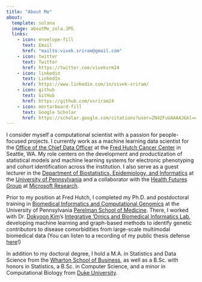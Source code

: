 ```yaml
---
title: "About Me"
about:
  template: solana
  image: aboutMe_zola.JPG
  links:
    - icon: envelope-fill
      text: Email
      href: "mailto:vivek.sriram@gmail.com"
    - icon: twitter
      text: Twitter
      href: https://twitter.com/viveksrm24
    - icon: linkedin
      text: LinkedIn
      href: https://www.linkedin.com/in/vivek-sriram/
    - icon: github
      text: GitHub
      href: https://github.com/vsriram24
    - icon: mortarboard-fill
      text: Google Scholar
      href: https://scholar.google.com/citations?user=ZN4ZFuUAAAAJ&hl=en
---
```


I consider myself a computational scientist with a passion for people-focused projects. I currently work as a machine learning data scientist for the [Office of the Chief Data Officer](https://hutchdatascience.org) at the [Fred Hutch Cancer Center](https://www.fredhutch.org/en.html) in Seattle, WA. My role centers on the development and productization of statistical models and machine learning systems for electronic phenotyping and cohort identification across the institution. I also serve as a guest lecturer in the [Department of Biostatistics, Epidemiology, and Informatics](https://www.dbei.med.upenn.edu) at the [University of Pennsylvania](https://www.upenn.edu) and a collaborator with the [Health Futures Group](https://www.microsoft.com/en-us/research/lab/microsoft-health-futures/) at [Microsoft Research](https://www.microsoft.com/en-us/research/).

Prior to my position at Fred Hutch, I completed my Ph.D. and postdoctoral training in [Biomedical Informatics and Computational Genomics](https://www.med.upenn.edu/gcb/) at the University of Pennsylvania [Perelman School of Medicine](https://www.med.upenn.edu). There, I worked with Dr. [Dokyoon Kim](https://www.med.upenn.edu/apps/faculty/index.php/g275/p9240045)’s [Integrative 'Omics and Biomedical Informatics Lab](https://www.biomedinfolab.com), developing machine learning and graph-based methods to identify genetic contributors to disease comorbidities from large-scale multimodal biomedical data (You can listen to a recording of my public thesis defense [here](https://mediasite.med.upenn.edu/mediasite/Play/d78f6d5d76bf4a9c8b673f5c3ba858d61d)!)

In addition to my doctoral degree, I hold a M.A. in Statistics and Data Science from the [Wharton School of Business](https://www.wharton.upenn.edu), as well as a B.Sc. with honors in Statistics, a B.Sc. in Computer Science, and a minor in Computational Biology from [Duke University](https://duke.edu).
